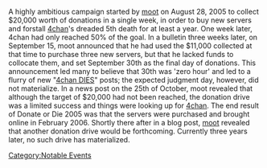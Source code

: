 A highly ambitious campaign started by [[moot]] on August 28, 2005 to collect $20,000 worth of donations in a single week, in order to buy new servers and forstall [[4chan]]'s dreaded 5th death for at least a year. One week later, 4chan had only reached 50% of the goal. In a bulletin three weeks later, on September 15, moot announced that he had used the $11,000 collected at that time to purchase three new servers, but that he lacked funds to collocate them, and set September 30th as the final day of donations. This announcement led many to believe that 30th was 'zero hour' and led to a flurry of new "[[AERIS DIES|4chan DIES]]" posts; the expected judgment day, however, did not materialize. In a news post on the 25th of October, moot revealed that although the target of $20,000 had not been reached, the donation drive was a limited success and things were looking up for [[4chan]]. The end result of Donate or Die 2005 was that the servers were purchased and brought online in February 2006. Shortly there after in a blog post, [[moot]] revealed that another donation drive would be forthcoming. Currently three years later, no such drive has materialized.

[[Category:Notable Events]]